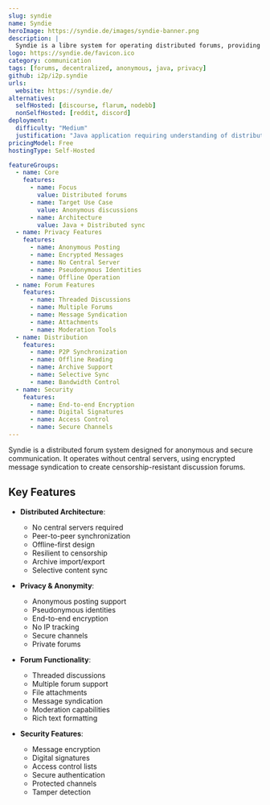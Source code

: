 ```yaml
---
slug: syndie
name: Syndie
heroImage: https://syndie.de/images/syndie-banner.png
description: |
  Syndie is a libre system for operating distributed forums, providing anonymous and secure communication through encrypted, decentralized message syndication.
logo: https://syndie.de/favicon.ico
category: communication
tags: [forums, decentralized, anonymous, java, privacy]
github: i2p/i2p.syndie
urls:
  website: https://syndie.de/
alternatives:
  selfHosted: [discourse, flarum, nodebb]
  nonSelfHosted: [reddit, discord]
deployment:
  difficulty: "Medium"
  justification: "Java application requiring understanding of distributed systems and anonymity networks."
pricingModel: Free
hostingType: Self-Hosted

featureGroups:
  - name: Core
    features:
      - name: Focus
        value: Distributed forums
      - name: Target Use Case
        value: Anonymous discussions
      - name: Architecture
        value: Java + Distributed sync
  - name: Privacy Features
    features:
      - name: Anonymous Posting
      - name: Encrypted Messages
      - name: No Central Server
      - name: Pseudonymous Identities
      - name: Offline Operation
  - name: Forum Features
    features:
      - name: Threaded Discussions
      - name: Multiple Forums
      - name: Message Syndication
      - name: Attachments
      - name: Moderation Tools
  - name: Distribution
    features:
      - name: P2P Synchronization
      - name: Offline Reading
      - name: Archive Support
      - name: Selective Sync
      - name: Bandwidth Control
  - name: Security
    features:
      - name: End-to-end Encryption
      - name: Digital Signatures
      - name: Access Control
      - name: Secure Channels
---
```


Syndie is a distributed forum system designed for anonymous and secure communication. It operates without central servers, using encrypted message syndication to create censorship-resistant discussion forums.

## Key Features

- **Distributed Architecture**:

  - No central servers required
  - Peer-to-peer synchronization
  - Offline-first design
  - Resilient to censorship
  - Archive import/export
  - Selective content sync

- **Privacy & Anonymity**:

  - Anonymous posting support
  - Pseudonymous identities
  - End-to-end encryption
  - No IP tracking
  - Secure channels
  - Private forums

- **Forum Functionality**:

  - Threaded discussions
  - Multiple forum support
  - File attachments
  - Message syndication
  - Moderation capabilities
  - Rich text formatting

- **Security Features**:
  - Message encryption
  - Digital signatures
  - Access control lists
  - Secure authentication
  - Protected channels
  - Tamper detection
